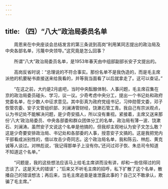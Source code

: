 ```yaml
---
---
---
```

title: （四）“八大”政治局委员名单
---




　　周恩来在中央座谈会总结发言的第三条说到高岗“利用某同志提出的政治局及中央各部名单，污蔑中央领导。”这究竟是怎么回事？

　　所谓“八大”政治局委员名单，是1953年春天由中组部副部长安子文提出的。

　　高岗反省时说：“总理说的不符合事实。那份名单不是我伪造的，而是毛主席派他的机要秘书直接送来给我看的，并等我当面看了以后就拿走了。这可以查证。”

　　“在这之前，大约是2月底吧，当时中央酝酿体制、人事问题，毛主席召集在京的政治局委员碰头、学习，议一议。少奇考虑中央分工，提出一个书记处和政府党委名单，在少数人中征求意见。其中彭真为政府党组书记，习仲勋管文委，邓子恢管农委、安子文管组织部、刘澜涛管财经，饶漱石管工青。我自己有宗派观点，认为书记处不能解决问题，是少奇安插人，所以没有重视。紧接着，主席又送来那份‘八大’政治局委员、中央各部委和群众团体分工的名单，政治局有薄一波、饶漱石、刘澜涛。虽然安子文说这个名单是他搞的，但我却主观地认为安子文怎么敢？这是少奇要安排政治局、书记处和各部委的人事，授意安子文搞的。这是我把党内干部看成派别性的，借以攻击少奇同志。这个政治局名单，我和陈云、林彪、黄克诚等人谈过。对林彪说，‘我记得那单子上没有你。’还问过邓子恢、朱总司令知道不知道这个名单。”

　　“问题是，我的这些想法应该马上给毛主席讲而没有讲，却和一些信得过的同志谈了。这是天大的错误”；“后来又不听毛主席的招呼，私下扩散了这个名单，散播自己的错误想法；再后来，当毛主席追查是谁泄露此事的？自己又不敢承认，欺骗了毛主席。”